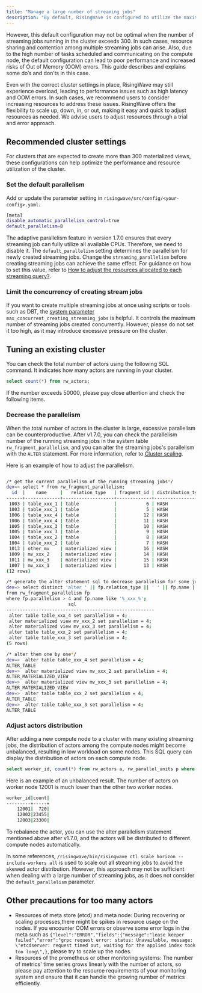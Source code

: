 ```yaml
---
title: "Manage a large number of streaming jobs"
description: "By default, RisingWave is configured to utilize the maximum available CPUs across compute nodes for streaming jobs. In RisingWave, a streaming job refers to the creation of a table, source, index, materialized view, or sink. This design aims to achieve high performance by fully utilizing compute resources."
---
```


However, this default configuration may not be optimal when the number of streaming jobs running in the cluster exceeds 300\. In such cases, resource sharing and contention among multiple streaming jobs can arise. Also, due to the high number of tasks scheduled and communicating on the compute node, the default configuration can lead to poor performance and increased risks of Out of Memory (OOM) errors. This guide describes and explains some do’s and don’ts in this case.

Even with the correct cluster settings in place, RisingWave may still experience overload, leading to performance issues such as high latency and OOM errors. In such cases, we recommend users to consider increasing resources to address these issues. RisingWave offers the flexibility to scale up, down, in, or out, making it easy and quick to adjust resources as needed. We advise users to adjust resources through a trial and error approach.

## Recommended cluster settings

For clusters that are expected to create more than 300 materialized views, these configurations can help optimize the performance and resource utilization of the cluster.

### Set the default parallelism

Add or update the parameter setting in `risingwave/src/config/<your-config>.yaml`.

```bash
[meta]
disable_automatic_parallelism_control=true
default_parallelism=8
```

The adaptive parallelism feature in version 1.7.0 ensures that every streaming job can fully utilize all available CPUs. Therefore, we need to disable it. The `default_parallelism` setting determines the parallelism for newly created streaming jobs. Change the `streaming_parallelism` before creating streaming jobs can achieve the same effect. For guidance on how to set this value, refer to [How to adjust the resources allocated to each streaming query?](/docs/current/performance-faq/#how-to-adjust-the-resources-allocated-to-each-streaming-query).

### Limit the concurrency of creating stream jobs

If you want to create multiple streaming jobs at once using scripts or tools such as DBT, the [system parameter](/operate/view-configure-system-parameters) `max_concurrent_creating_streaming_jobs` is helpful. It controls the maximum number of streaming jobs created concurrently. However, please do not set it too high, as it may introduce excessive pressure on the cluster.

## Tuning an existing cluster

You can check the total number of actors using the following SQL command. It indicates how many actors are running in your cluster.

```sql
select count(*) from rw_actors;
```

If the number exceeds 50000, please pay close attention and check the following items.

### Decrease the parallelism

When the total number of actors in the cluster is large, excessive parallelism can be counterproductive. After v1.7.0, you can check the parallelism number of the running streaming jobs in the system table `rw_fragment_parallelism`, and you can alter the streaming jobs's parallelism with the `ALTER` statement. For more information, refer to [Cluster scaling](/deploy/k8s-cluster-scaling).

Here is an example of how to adjust the parallelism.

```bash

/* get the current parallelism of the running streaming jobs*/
dev=> select * from rw_fragment_parallelism;
  id  |    name     |   relation_type   | fragment_id | distribution_type | state_table_ids | upstream_fragment_ids |        flags        | parallelism
------+-------------+-------------------+-------------+-------------------+-----------------+-----------------------+---------------------+-------------
 1003 | table_xxx_1 | table             |           6 | HASH              | {}              | {}                    | {SOURCE,DML}        |           4
 1003 | table_xxx_1 | table             |           5 | HASH              | {1003}          | {6}                   | {MVIEW}             |           4
 1006 | table_xxx_4 | table             |          12 | HASH              | {}              | {}                    | {SOURCE,DML}        |           16
 1006 | table_xxx_4 | table             |          11 | HASH              | {1006}          | {12}                  | {MVIEW}             |           16
 1005 | table_xxx_3 | table             |          10 | HASH              | {}              | {}                    | {SOURCE,DML}        |           32
 1005 | table_xxx_3 | table             |           9 | HASH              | {1005}          | {10}                  | {MVIEW}             |           32
 1004 | table_xxx_2 | table             |           8 | HASH              | {}              | {}                    | {SOURCE,DML}        |           32
 1004 | table_xxx_2 | table             |           7 | HASH              | {1004}          | {8}                   | {MVIEW}             |           32
 1013 | other_mv    | materialized view |          16 | HASH              | {1014,1013}     | {5}                   | {MVIEW,STREAM_SCAN} |           32
 1009 | mv_xxx_2    | materialized view |          14 | HASH              | {1010,1009}     | {7}                   | {MVIEW,STREAM_SCAN} |           32
 1011 | mv_xxx_3    | materialized view |          15 | HASH              | {1012,1011}     | {9}                   | {MVIEW,STREAM_SCAN} |           32
 1007 | mv_xxx_1    | materialized view |          13 | HASH              | {1008,1007}     | {5}                   | {MVIEW,STREAM_SCAN} |           4
(12 rows)

/* generate the alter statement sql to decrease parallelism for some jobs with some condition*/
dev=> select distinct 'alter ' || fp.relation_type || ' ' || fp.name || ' set parallelism = 4;' as sql
from rw_fragment_parallelism fp
where fp.parallelism > 4 and fp.name like '%_xxx_%';
                       sql
-------------------------------------------------------
 alter table table_xxx_4 set parallelism = 4;
 alter materialized view mv_xxx_2 set parallelism = 4;
 alter materialized view mv_xxx_3 set parallelism = 4;
 alter table table_xxx_2 set parallelism = 4;
 alter table table_xxx_3 set parallelism = 4;
(5 rows)

/* alter them one by one*/
dev=>  alter table table_xxx_4 set parallelism = 4;
ALTER_TABLE
dev=>  alter materialized view mv_xxx_2 set parallelism = 4;
ALTER_MATERIALIZED_VIEW
dev=>  alter materialized view mv_xxx_3 set parallelism = 4;
ALTER_MATERIALIZED_VIEW
dev=>  alter table table_xxx_2 set parallelism = 4;
ALTER_TABLE
dev=>  alter table table_xxx_3 set parallelism = 4;
ALTER_TABLE
```

### Adjust actors distribution

After adding a new compute node to a cluster with many existing streaming jobs, the distribution of actors among the compute nodes might become unbalanced, resulting in low workload on some nodes. This SQL query can display the distribution of actors on each compute node.

```sql
select worker_id, count(*) from rw_actors a, rw_parallel_units p where a.parallel_unit_id = p.id group by p.worker_id;
```

Here is an example of an unbalanced result. The number of actors on worker node 12001 is much lower than the other two worker nodes.

```bash
worker_id|count|
---------+-----+
    12001|  720|
    12002|23455|
    12003|23300|
```

To rebalance the actor, you can use the alter parallelism statement mentioned above after v1.7.0, and the actors will be distributed to different compute nodes automatically.

<Warning>


In some references, `/risingwave/bin/risingwave ctl scale horizon --include-workers all` is used to scale out all streaming jobs to avoid the skewed actor distribution. However, this approach may not be sufficient when dealing with a large number of streaming jobs, as it does not consider the `default_parallelism` parameter.
</Warning>

## Other precautions for too many actors

* Resources of meta store (etcd) and meta node: During recovering or scaling processes,there might be spikes in resource usage on the nodes. If you encounter OOM errors or observe some error logs in the meta such as `{"level":"ERROR","fields":{"message":"lease keeper failed","error":"grpc request error: status: Unavailable, message: \"etcdserver: request timed out, waiting for the applied index took too long\",}`, please try to scale up the nodes.
* Resources of the prometheus or other monitoring systems: The number of metrics' time series grows linearly with the number of actors, so please pay attention to the resource requirements of your monitoring system and ensure that it can handle the growing number of metrics efficiently.
